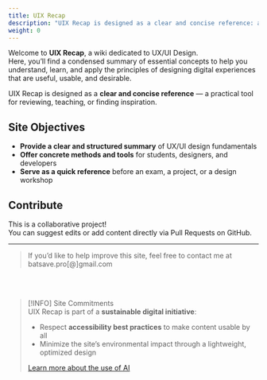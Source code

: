 ```yaml
---
title: UIX Recap
description: "UIX Recap is designed as a clear and concise reference: a practical tool for reviewing, teaching, or finding inspiration."
weight: 0
---
```


Welcome to **UIX Recap**, a wiki dedicated to UX/UI Design.  
Here, you’ll find a condensed summary of essential concepts to help you understand, learn, and apply the principles of designing digital experiences that are useful, usable, and desirable.

UIX Recap is designed as a **clear and concise reference** — a practical tool for reviewing, teaching, or finding inspiration.

## Site Objectives

- **Provide a clear and structured summary** of UX/UI design fundamentals  
- **Offer concrete methods and tools** for students, designers, and developers  
- **Serve as a quick reference** before an exam, a project, or a design workshop

## Contribute

This is a collaborative project!  
You can suggest edits or add content directly via Pull Requests on GitHub.

---

> If you’d like to help improve this site, feel free to contact me at batsave.pro[@]gmail.com

<br />
<br />

> [!INFO] Site Commitments  
> UIX Recap is part of a **sustainable digital initiative**:
>
> - Respect **accessibility best practices** to make content usable by all  
> - Minimize the site’s environmental impact through a lightweight, optimized design  
>
> [Learn more about the use of AI](/en/why-ai-podcast)
